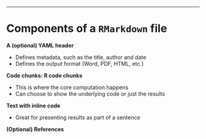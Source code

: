 
---

# Components of a `RMarkdown` file

**A (optional) YAML header**

* Defines metadata, such as the title, author and date
* Defines the output format (Word, PDF, HTML, etc.)

**Code chunks: R code chunks**

* This is where the core computation happens
* Can choose to show the underlying code or just the results

**Text with inline code** 

* Great for presenting results as part of a sentence

**(Optional) References**
